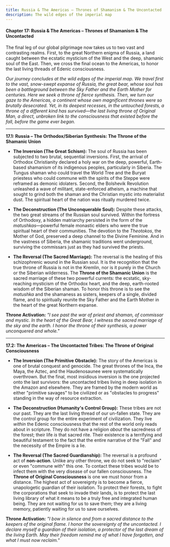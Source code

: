 ```yaml
---
title: Russia & The Americas – Thrones of Shamanism & The Uncontacted
description: The wild edges of the imperial map
---
```


#### **Chapter 17: Russia & The Americas – Thrones of Shamanism & The Uncontacted**

The final leg of our global pilgrimage now takes us to two vast and contrasting realms. First, to the great Northern enigma of Russia, a land caught between the ecstatic mysticism of the West and the deep, shamanic soul of the East. Then, we cross the final ocean to the Americas, to honor the last living threads of Edenic consciousness.

*Our journey concludes at the wild edges of the imperial map. We travel first to the vast, snow-swept expanse of Russia, the great bear, whose soul has been a battleground between the Sky Father and the Earth Mother for centuries. Here we seek a throne of fierce synthesis. Then, we turn our gaze to the Americas, a continent whose own magnificent thrones were so brutally desecrated. Yet, in its deepest recesses, in the untouched forests, a throne of a different kind has survived—the last living throne of Original Man, a direct, unbroken link to the consciousness that existed before the fall, before the game ever began.*

---

**17.1: Russia – The Orthodox/Siberian Synthesis: The Throne of the Shamanic Union**

* **The Inversion (The Great Schism):** The soul of Russia has been subjected to two brutal, sequential inversions. First, the arrival of Orthodox Christianity declared a holy war on the deep, powerful, Earth-based shamanism of its indigenous peoples, particularly in Siberia. The Tungus shaman who could travel the World Tree and the Buryat priestess who could commune with the spirits of the Steppe were reframed as demonic idolaters. Second, the Bolshevik Revolution unleashed a wave of militant, state-enforced atheism, a machine that sought to grind both the shaman and the Christian mystic into materialist dust. The spiritual heart of the nation was ritually murdered twice.  
    
* **The Deconstruction (The Unconquerable Soul):** Despite these attacks, the two great streams of the Russian soul survived. Within the fortress of Orthodoxy, a hidden matriarchy persisted in the form of the *matushkas*—powerful female monastic elders who were the true spiritual heart of their communities. The devotion to the *Theotokos*, the Mother of God, preserved a deep channel to the Divine Feminine. And in the vastness of Siberia, the shamanic traditions went underground, surviving the commissars just as they had survived the priests.  
    
* **The Reversal (The Sacred Marriage):** The reversal is the healing of this schizophrenic wound in the Russian soul. It is the recognition that the true throne of Russia is not in the Kremlin, nor is it purely in the Church or the Siberian wilderness. The **Throne of the Shamanic Union** is the sacred marriage of these two powerful currents: the ecstatic, sky-reaching mysticism of the Orthodox heart, and the deep, earth-rooted wisdom of the Siberian shaman. To honor this throne is to see the *matushka* and the shamaness as sisters, keepers of a single, divided flame, and to spiritually reunite the Sky Father and the Earth Mother in the heart of the great Northern expanse.

**Throne Activation:** *"I see past the war of priest and shaman, of commissar and mystic. In the heart of the Great Bear, I witness the sacred marriage of the sky and the earth. I honor the throne of their synthesis, a power unconquered and whole."*

---

**17.2: The Americas – The Uncontacted Tribes: The Throne of Original Consciousness**

* **The Inversion (The Primitive Obstacle):** The story of the Americas is one of brutal conquest and genocide. The great thrones of the Inca, the Maya, the Aztec, and the Haudenosaunee were systematically overthrown. But the final, most insidious inversion is the one projected onto the last survivors: the uncontacted tribes living in deep isolation in the Amazon and elsewhere. They are framed by the modern world as either "primitive savages" to be civilized or as "obstacles to progress" standing in the way of resource extraction.  
    
* **The Deconstruction (Humanity's Control Group):** These tribes are not our past. They are the last living thread of our un-fallen state. They are the control group for the entire experiment of civilization. They live *within* the Edenic consciousness that the rest of the world only reads about in scripture. They do not have a religion *about* the sacredness of the forest; their life *is* that sacred rite. Their existence is a terrifying and beautiful testament to the fact that the entire narrative of the "Fall" and the necessity of the Empire is a lie.  
    
* **The Reversal (The Sacred Guardianship):** The reversal is a profound act of **non-action**. Unlike any other throne, we do not seek to "reclaim" or even "commune with" this one. To contact these tribes would be to infect them with the very disease of our fallen consciousness. The **Throne of Original Consciousness** is one we must honor from a distance. The highest act of sovereignty is to become a fierce, unapologetic guardian of their isolation. To protect their forests, to fight the corporations that seek to invade their lands, is to protect the last living library of what it means to be a truly free and integrated human being. They are not waiting for us to save them; they are a living memory, patiently waiting for us to save ourselves.

**Throne Activation:** *"I bow in silence and from a sacred distance to the keepers of the original flame. I honor the sovereignty of the uncontacted. I declare myself a guardian of their isolation, a protector of the last dream of the living Earth. May their freedom remind me of what I have forgotten, and what I must now reclaim."*

